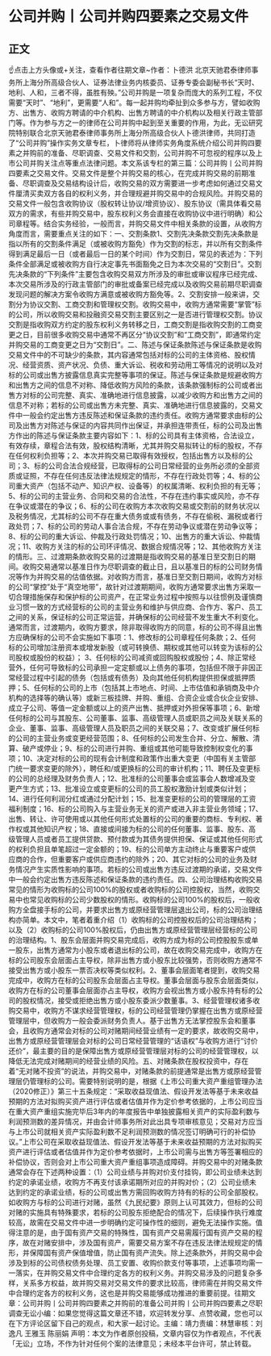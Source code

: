 # 公司并购丨公司并购四要素之交易文件
## 正文
☝点击上方头像或+关注，查看作者往期文章~作者：卜德洪 北京天驰君泰律师事务所上海分所高级合伙人、证券法律业务内核委员、证券专委会副秘书长“天时、地利、人和，三者不得，虽胜有殃。”公司并购是一项复杂而庞大的系列工程，不仅需要“天时”、“地利”，更需要“人和”。每一起并购均牵扯到众多参与方，譬如收购方、出售方、收购方聘请的中介机构、出售方聘请的中介机构以及相关行政主管部门等。作为参与方之一的律师在公司并购中起到至关重要的作用，为此，无讼研究院特别联合北京天驰君泰律师事务所上海分所高级合伙人卜德洪律师，共同打造了“公司并购”操作实务文章专栏，卜律师将从律师实务角度系统介绍公司并购四要素之并购前的准备、尽职调查、交易文件和交割，公司并购不可忽视的程序以及上市公司并购关注点等重点法律问题。本文系该专栏的第三篇：公司并购丨公司并购四要素之交易文件。交易文件是整个并购交易的核心，在完成并购交易的前期准备、尽职调查及交易结构设计后，收购交易的双方需要进一步考虑如何通过交易文件厘清买卖双方各自的权利义务，并合理规避并购交易中的合规风险。并购交易的交易文件一般包含收购协议（股权转让协议/增资协议）、股东协议（需具体看交易双方的需求，有些并购交易中，股东权利义务会直接在收购协议中进行明确）和公司章程等。结合实务经验，一般而言，并购交易文件中相关条款的设置，从收购方角度而言，需要重点关注的如下：一、交割条款1、交割先决条款交割先决条款是指以所有的交割条件满足（或被收购方豁免）作为交割的标志，并以所有交割条件得到满足最后一日（或者最后一日的某个时间）作为交割日，常见的表述为：下列条件全部满足或被收购方自行决定事先书面豁免之日为本次交易的“交割日”。交割先决条款的“下列条件”主要包含收购交易双方所涉及的审批或审议程序已经完成、本次交易所涉及的行政主管部门的审批或备案已经完成以及收购交易前期尽职调查发现问题的解决方案令收购方满意或被收购方豁免等。2、交割安排一般来讲，交割分为协议交割、工商交割和管理权交割。收购交易中，收购方通常需要“掌管”标的公司，所以收购交易和投融资交易交割主要区别之一是否进行管理权交割。协议交割是指收购双方约定的股东权利义务转移之日，工商交割是指收购交割的工商变更之日，目前很多收购交易中通常不再区分“协议交割”和“工商交割”，即通常约定并购交易的工商变更之日为“交割日”。二、陈述与保证条款陈述与保证条款是收购交易文件中的不可缺少的条款，其内容通常包括对标的公司的主体资格、股权情况、经营资质、资产状况、负债、重大诉讼、税收和劳动用工等情况的说明以及对标的公司或出售方披露信息真实完整等事项的保证。陈述与保证条款是规避收购方和出售方之间的信息不对称、降低收购方风险的条款，该条款强制标的公司或者出售方对标的公司完整、真实、准确地进行信息披露，以减少收购方和出售方之间的信息不对称；若标的公司或出售方未完整、真实、准确地进行信息披露的，交易文件中一般会约定出售方违反陈述和保证条款的违约责任。收购方通常要求由标的公司及出售方对陈述与保证的内容共同作出保证，并承担连带责任，标的公司及出售方作出的陈述与保证条款主要内容如下：1、标的公司具有主体资格，合法设立，有效存续，章程合法有效，股权结构清晰，尤其并购交易拟转让的标的股权，不存在任何权利负担等；2、本次并购交易已取得有效授权，包括出售方以及标的公司；3、标的公司合法合规经营，已取得标的公司日常经营的业务所必须的全部资质或证照，不存在任何违反法律法规规定的情形，不存在行政处罚等；4、标的公司重大资产（包括不动产、知识产权、设备等）的权属清晰、权利负担的有无等；5、标的公司的主营业务、合同和交易的合法性，不存在违约事实或风险，亦不存在争议或潜在的争议；6、标的公司在收购方本次收购交易或交割前的财务状况以及税务情况，尤其标的公司不存在重大债务或或有债务，不存在偷税、漏税或者行政处罚；7、标的公司的劳动人事合法合规，不存在劳动争议或潜在劳动争议等；8、标的公司的重大诉讼、仲裁及行政处罚情况；10、出售方的重大诉讼、仲裁情况；11、收购方关注的标的公司环评情况、数据合规情况等；12、其他收购方关注的情形。三、过渡期条款收购交易的过渡期是指收购交易的基准日至交割日的期间。收购交易通常以基准日作为尽职调查的截止日，且以基准日的标的公司财务情况等作为并购交易的估值依据。对收购方而言，基准日至交割日期间，收购方对标的公司“掌控”处于“真空地带”，故针对过渡期期间，收购方通常要求出售方采取一切合理措施保存和保护标的公司资产，在正常业务过程中按照与以往惯例及谨慎商业习惯一致的方式经营标的公司的主营业务和维护与供应商、合作方、客户、员工之间的关系，保证标的公司正常运营，并确保标的公司经营不发生重大不利变化。通常而言，过渡期内，收购方要求，除非取得收购方的同意，标的公司不得且出售方应确保标的公司不会实施如下事项：1、修改标的公司章程任何条款；2、任何标的公司增加注册资本或增发新股（或可转换债、期权或其他可以转变为该标的公司股权或股份的权益）； 3、任何标的公司减资或回购股权或股份；4、除正常经营外，任何可导致标的公司承担一定定额或以上债务的事项，包括但不限于非因正常经营过程中引起的债务（包括或有债务）及向其他任何机构提供担保或抵押质押；5、任何标的公司的上市（包括其上市地点、时间、上市估值和承销商及中介机构的选择等的确认等）或新三板挂牌、并购、重组、合资企业或合伙企业安排、成立子公司、等值一定金额或以上的资产出售、抵押或对外担保等事项；6、新增任何标的公司与其股东、公司董事、监事、高级管理人员或职员之间及关联关系的企业、董事、监事、高级管理人员及职员之间的关联交易；7、改变或扩展任何标的公司的主营业务或变更经营范围；8、任何标的公司发生合并、分立、解散、清算、破产或停业；9、标的公司进行并购、重组或其他可能导致控制权变化的事项；10、决定对标的公司的现有会计制度和政策作出重大变更（中国有关主管部门统一要求变更的除外），聘任和/或更换标的公司的审计机构；11、聘任及变更标的公司的总经理及财务负责人；12、批准标的公司董事会或监事会人数增减及变更产生方式；13、批准设立或变更标的公司的员工股权激励计划或类似计划；14、进行任何利润分红或通过分配计划；15、批准变更标的公司的管理层的工资福利制度；16、标的公司购入与主营业务无关的资产或进入非主营业务领域；17、出售、转让、许可使用或以其他任何形式处置标的公司的重要的商标、专利权、著作权或其他知识产权；18、直接或间接为标的公司的任何董事、监事、股东、高级管理人员或者员工提供贷款、预付款或为其债务提供担保、保证或其他任何形式的权利负担且单笔超过一定金额的；19、标的公司单方主动终止与重要客户或供应商的合作，但重要客户或供应商违约的除外；20、其它对标的公司的业务及财务情况产生实质性影响的事项。若标的公司或出售方违反过渡期的承诺，交易文件中一般会约定出售方违反陈述和保证条款的违约责任。四、公司治理结构收购交易常见的情形为收购标的公司100%的股权或者收购标的公司控股权，当然，收购交易中也常见收购标的公司少数股权的情形。收购标的公司100%的股权后，一般收购方全盘接手标的公司，并要求出售方或原经营管理层退出公司，标的公司治理结构亦简单。本文中，笔者着重介绍（1）收购标的公司控股权后的公司治理结构；以及（2）收购标的公司100%股权后，仍由出售方或原经营管理层经营标的公司的治理结构。1、股东会层面并购交易完成后，收购方成为标的公司控股股东或单一股东，出售方通常为小股东或者退出标的公司，故在收购交易完成中，收购方在标的公司股东会层面占主导权，除非出售方或小股东比较强势，否则收购方通常不接受出售方或小股东一票否决权等类似权利。2、董事会层面笔者提到，收购交易完成中，收购方在标的公司股东会层面占主导权。董事会层面与股东会层面类似，收购方在标的公司董事会层面亦占主导权，收购方会视出售方或小股东持有标的公司的股权情况，接受或拒绝出售方或小股东委派少数董事。3、经营管理权诸多收购交易中，收购方不谋求经营管理权，标的公司经营管理仍掌握在出售方或原经营管理层中，但收购方一般会委派财务负责人。基于出售方无法掌控股东会和董事会，且收购方通常会对标的公司对赌期间经营业绩有一定的要求，故收购交易中，出售方或原经营管理层会对标的公司日常经营管理的“话语权”与收购方进行“讨价还价”，最主要的目的是保障出售方或原经营管理层对标的公司的经营管理权，以降低无法完成对赌期间的经营业绩的风险。五、对赌条款在股权投资中，存在着“无对赌不投资”的说法，并购交易中，对赌条款的前提通常是出售方或原经营管理层仍管理标的公司。需要特别说明的是，根据《上市公司重大资产重组管理办法（2020修正）》第三十五条规定：“采取收益现值法、假设开发法等基于未来收益预期的方法对拟购买资产进行评估或者估值并作为定价参考依据的，上市公司应当在重大资产重组实施完毕后3年内的年度报告中单独披露相关资产的实际盈利数与利润预测数的差异情况，并由会计师事务所对此出具专项审核意见；交易对方应当与上市公司就相关资产实际盈利数不足利润预测数的情况签订明确可行的补偿协议。”上市公司在采取收益现值法、假设开发法等基于未来收益预期的方法对拟购买资产进行评估或者估值并作为定价参考依据时，上市公司需与出售方等签署相应的补偿协议，否则会对上市公司重大资产重组事项造成障碍。并购交易中的对赌条款通常会存在下述两种设置：（1）公司业绩与并购对价支付挂钩，即公司业绩未达到约定的承诺业绩，收购方不再支付该承诺期所对应的并购对价；（2）公司业绩未达到约定的承诺业绩，标的公司或出售方需回购收购方持有的标的公司全部股权。如收购方与标的公司进行对赌，虽然《九民纪要》原则上认可其效力，但标的公司对赌的实施具有特殊要求，若标的公司股东拒绝配合的情况下，后续操作执行难度较高，故需在交易文件中进一步明确约定可操作性的细则，避免无法操作实施。值得注意的是，由于国有资产交易的特殊性，国有资产交易需履行国有资产交易的程序，故在对赌安排中，涉及国有资产，需要交易方案不存在违反法律法规规定的情形，并保障国有资产保值增值，防止国有资产流失。除上述条款外，并购交易中会涉及到标的公司债权债务处理、员工安置、收购价款支付等事项，上述事项均需一一落实，在并购交易文件中合理约定各方的权利义务。并购交易涉及的问题复杂多样，关系多方权益，故并购交易对交易文件的要求比较高，律师需在并购交易文件中合理约定各方的权利义务，这也是并购交易能够成功推进的重要前提。往期文章：公司并购丨公司并购四要素之并购前的准备公司并购丨公司并购四要素之尽职调查无讼小编：如果您觉得这篇文章还不错，欢迎转发分享、点赞收藏，您也可以在下方评论区留下自己的观点，和大家一起讨论。主编：靖力责编：林慧审核：刘逸凡 王雅玉 陈丽娟 声明：本文为作者原创投稿，文章内容仅为作者观点，不代表「无讼」立场，不作为针对任何个案的法律意见；未经本平台许可，禁止转载。
